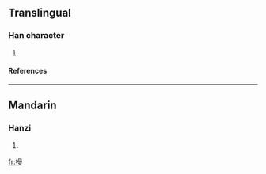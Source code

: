 ==Translingual==
===Han character===
{{Han char|rn=64|rad=手|as=11|sn=14|four=|canj=手日田水 (QAWE)}}
# {{defn|Han|sort=手11}}
====References====
{{Han ref|kx=0451.210|dkj=12635|dj=0802.020|hdz=31946.010|uh=6471|ud=25713}}

----
==Mandarin==
===Hanzi===
{{cmn-hanzi|pin=[[mán]] (man2)|wg=man<sup>2</sup>}}
# {{defn|Mandarin}}

[[fr:摱]]